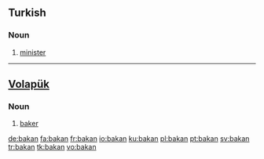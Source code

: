 ==Turkish==
===Noun===
{{infl|tr|noun}}
# [[minister]]

----

==[[Volapük]]==

===Noun===
{{infl|vo|noun}}

# [[baker]]

[[de:bakan]]
[[fa:bakan]]
[[fr:bakan]]
[[io:bakan]]
[[ku:bakan]]
[[pl:bakan]]
[[pt:bakan]]
[[sv:bakan]]
[[tr:bakan]]
[[tk:bakan]]
[[vo:bakan]]